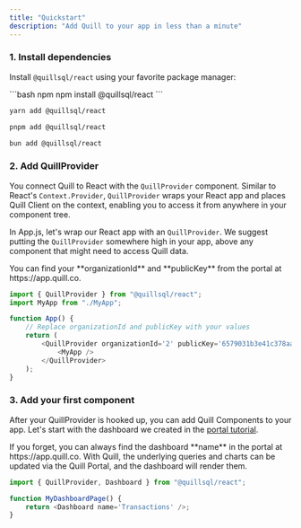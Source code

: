 ```yaml
---
title: "Quickstart"
description: "Add Quill to your app in less than a minute"
---
```


### 1. Install dependencies

Install `@quillsql/react` using your favorite package manager:

<CodeGroup>
```bash npm
npm install @quillsql/react
```

```bash yarn
yarn add @quillsql/react
```

```bash pnpm
pnpm add @quillsql/react
```

```bash bun
bun add @quillsql/react
```

</CodeGroup>

### 2. Add QuillProvider

You connect Quill to React with the `QuillProvider` component. Similar to React's `Context.Provider`, `QuillProvider` wraps your React app and places Quill Client on the context, enabling you to access it from anywhere in your component tree.

In App.js, let's wrap our React app with an `QuillProvider`. We suggest putting the `QuillProvider` somewhere high in your app, above any component that might need to access Quill data.

<Tip>
	You can find your **organizationId** and **publicKey** from the portal at
	https://app.quill.co.
</Tip>

```js App.js
import { QuillProvider } from "@quillsql/react";
import MyApp from "./MyApp";

function App() {
	// Replace organizationId and publicKey with your values
	return (
		<QuillProvider organizationId='2' publicKey='6579031b3e41c378aa8180ec'>
			<MyApp />
		</QuillProvider>
	);
}
```

### 3. Add your first component

After your QuillProvider is hooked up, you can add Quill Components to your app. Let's start with the dashboard we created in the [portal tutorial](/portal).

<Tip>
	If you forget, you can always find the dashboard **name** in the portal at
	https://app.quill.co.
</Tip>

<Info>
	With Quill, the underlying queries and charts can be updated via the Quill
	Portal, and the dashboard will render them.
</Info>

```js App.js
import { QuillProvider, Dashboard } from "@quillsql/react";

function MyDashboardPage() {
	return <Dashboard name='Transactions' />;
}
```
